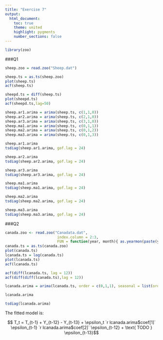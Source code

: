 ```yaml
---
title: "Exercise 7"
output:
  html_document:
    toc: true
    theme: united
    highlight: pygments
    number_sections: false
---
```

```r
library(zoo)
```

###Q1
```r
sheep.zoo = read.zoo("Sheep.dat")

sheep.ts = as.ts(sheep.zoo)
plot(sheep.ts)
acf(sheep.ts)

sheepd.ts = diff(sheep.ts)
plot(sheepd.ts)
acf(sheepd.ts,lag=50)

sheep.ar1.arima = arima(sheep.ts, c(1,1,0))
sheep.ar2.arima = arima(sheep.ts, c(2,1,0))
sheep.ar3.arima = arima(sheep.ts, c(3,1,0))
sheep.ma1.arima = arima(sheep.ts, c(0,1,1))
sheep.ma2.arima = arima(sheep.ts, c(0,1,2))
sheep.ma3.arima = arima(sheep.ts, c(0,1,3))

sheep.ar1.arima
tsdiag(sheep.ar1.arima, gof.lag = 24)

sheep.ar2.arima
tsdiag(sheep.ar2.arima, gof.lag = 24)

sheep.ar3.arima
tsdiag(sheep.ar3.arima, gof.lag = 24)

sheep.ma1.arima
tsdiag(sheep.ma1.arima, gof.lag = 24)

sheep.ma2.arima
tsdiag(sheep.ma2.arima, gof.lag = 24)

sheep.ma3.arima
tsdiag(sheep.ma3.arima, gof.lag = 24)

```

###Q2
```r
canada.zoo <- read.zoo("Canadata.dat", 
                        index.column = 2:3, 
                        FUN = function(year, month){ as.yearmon(paste(year, month, sep = "-"))})
canada.ts = as.ts(canada.zoo)
plot(canada.ts)
lcanada.ts = log(canada.ts)
plot(lcanada.ts)
acf(lcanada.ts)

acf(diff(lcanada.ts, lag = 12))
acf(diff(diff(lcanada.ts),lag = 12))

lcanada.arima = arima(lcanada.ts, order = c(0,1,1), seasonal = list(order=c(0,1,1), period=12))

lcanada.arima

tsdiag(lcanada.arima)
```

The fitted model is:

$$ T_t = T_{t-1} + Y_{t-12} - Y_{t-13} + \epsilon_t `r lcanada.arima$coef[1]` \epsilon_{t-1} `r lcanada.arima$coef[2]` \epsilon_{t-12} + \text{ TODO } \epsilon_{t-13}$$